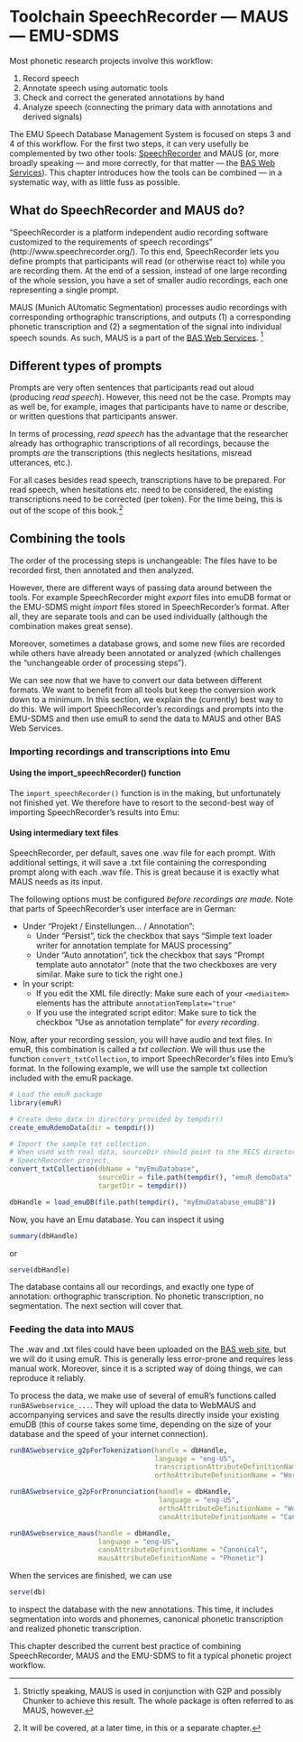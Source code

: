 # Toolchain SpeechRecorder — MAUS — EMU-SDMS

Most phonetic research projects involve this workflow:

1. Record speech
1. Annotate speech using automatic tools
1. Check and correct the generated annotations by hand
1. Analyze speech (connecting the primary data with annotations and derived signals)

The EMU Speech Database Management System is focused on steps 3 and 4 of this workflow. For the first two steps, it can very usefully be complemented by two other tools: [SpeechRecorder](http://www.speechrecorder.org/) and MAUS (or, more broadly speaking — and more correctly, for that matter — the [BAS Web Services](https://clarin.phonetik.uni-muenchen.de/BASWebServices)). This chapter introduces how the tools can be combined — in a systematic way, with as little fuss as possible.

## What do SpeechRecorder and MAUS do?

“SpeechRecorder is a platform independent audio recording software customized to the requirements of speech recordings” (http://www.speechrecorder.org/). To this end, SpeechRecorder lets you define prompts that participants will read (or otherwise react to) while you are recording them. At the end of a session, instead of one large recording of the whole session, you have a set of smaller audio recordings, each one representing a single prompt.

MAUS (Munich AUtomatic Segmentation) processes audio recordings with corresponding orthographic transcriptions, and outputs (1) a corresponding phonetic transcription and (2) a segmentation of the signal into individual speech sounds. As such, MAUS is a part of the [BAS Web Services](https://clarin.phonetik.uni-muenchen.de/BASWebServices). ^[Strictly speaking, MAUS is used in conjunction with G2P and possibly Chunker to achieve this result. The whole package is often referred to as MAUS, however.]

## Different types of prompts

Prompts are very often sentences that participants read out aloud (producing *read speech*). However, this need not be the case. Prompts may as well be, for example, images that participants have to name or describe, or written questions that participants answer.

In terms of processing, *read speech* has the advantage that the researcher already has orthographic transcriptions of all recordings, because the prompts *are* the transcriptions (this neglects hesitations, misread utterances, etc.).

For all cases besides read speech, transcriptions have to be prepared. For read speech, when hesitations etc. need to be considered, the existing transcriptions need to be corrected (per token). For the time being, this is out of the scope of this book.^[It will be covered, at a later time, in this or a separate chapter.]

## Combining the tools

The order of the processing steps is unchangeable: The files have to be recorded first, then annotated and then analyzed.

However, there are different ways of passing data around between the tools. For example SpeechRecorder might *export* files into emuDB format or the EMU-SDMS might *import* files stored in SpeechRecorder’s format. After all, they are separate tools and can be used individually (although the combination makes great sense).

Moreover, sometimes a database grows, and some new files are recorded while others have already been annotated or analyzed (which challenges the “unchangeable order of processing steps”).

We can see now that we have to convert our data between different formats. We want to benefit from all tools but keep the conversion work down to a minimum. In this section, we explain the (currently) best way to do this. We will import SpeechRecorder’s recordings and prompts into the EMU-SDMS and then use emuR to send the data to MAUS and other BAS Web Services.

### Importing recordings and transcriptions into Emu

#### Using the import_speechRecorder() function

The ```import_speechRecorder()``` function is in the making, but unfortunately not finished yet. We therefore have to resort to the second-best way of importing SpeechRecorder’s results into Emu:

#### Using intermediary text files

SpeechRecorder, per default, saves one .wav file for each prompt. With additional settings, it will save a .txt file containing the corresponding prompt along with each .wav file. This is great because it is exactly what MAUS needs as its input.

The following options must be configured *before recordings are made*. Note that parts of SpeechRecorder’s user interface are in German:

- Under “Projekt / Einstellungen... / Annotation”:
    - Under “Persist”, tick the checkbox that says “Simple text loader writer for annotation template for MAUS processing”
    - Under “Auto annotation”, tick the checkbox that says “Prompt template auto annotator” (note that the two checkboxes are very similar. Make sure to tick the right one.)
- In your script:
    - If you edit the XML file directly: Make sure each of your ```<mediaitem>``` elements has the attribute ```annotationTemplate="true"```
    - If you use the integrated script editor: Make sure to tick the checkbox “Use as annotation template” for *every recording*.

Now, after your recording session, you will have audio and text files. In emuR, this combination is called a *txt collection*. We will thus use the function ```convert_txtCollection```, to import SpeechRecorder’s files into Emu’s format. In the following example, we will use the sample txt collection included with the emuR package.

```r
# Load the emuR package
library(emuR)

# Create demo data in directory provided by tempdir()
create_emuRdemoData(dir = tempdir())

# Import the sample txt collection.
# When used with real data, sourceDir should point to the RECS directory of your
# SpeechRecorder project.
convert_txtCollection(dbName = "myEmuDatabase",
                      sourceDir = file.path(tempdir(), "emuR_demoData", "txt_collection"),
                      targetDir = tempdir())

dbHandle = load_emuDB(file.path(tempdir(), "myEmuDatabase_emuDB"))
```

Now, you have an Emu database. You can inspect it using

```r
summary(dbHandle)
```

or

```r
serve(dbHandle)
```

The database contains all our recordings, and exactly one type of annotation: orthographic transcription. No phonetic transcription, no segmentation. The next section will cover that.

### Feeding the data into MAUS

The .wav and .txt files could have been uploaded on the [BAS web site](https://clarin.phonetik.uni-muenchen.de/BASWebServices/#!/services/Pipeline), but we will do it using emuR. This is generally less error-prone and requires less manual work. Moreover, since it is a scripted way of doing things, we can reproduce it reliably.

To process the data, we make use of several of emuR’s functions called ```runBASwebservice_...```. They will upload the data to WebMAUS and accompanying services and save the results directly inside your existing emuDB (this of course takes some time, depending on the size of your database and the speed of your internet connection).

```r
runBASwebservice_g2pForTokenization(handle = dbHandle,
                                    language = "eng-US",
                                    transcriptionAttributeDefinitionName = "transcription",
                                    orthoAttributeDefinitionName = "Word")

runBASwebservice_g2pForPronunciation(handle = dbHandle,
                                     language = "eng-US",
                                     orthoAttributeDefinitionName = "Word",
                                     canoAttributeDefinitionName = "Canonical")

runBASwebservice_maus(handle = dbHandle,
                      language = "eng-US",
                      canoAttributeDefinitionName = "Canonical",
                      mausAttributeDefinitionName = "Phonetic")
```

When the services are finished, we can use

```r
serve(db)
```

to inspect the database with the new annotations. This time, it includes segmentation into words and phonemes, canonical phonetic transcription and realized phonetic transcription.

This chapter described the current best practice of combining SpeechRecorder, MAUS and the EMU-SDMS to fit a typical phonetic project workflow.

